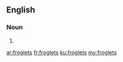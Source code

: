 ==English==

===Noun===
{{head|en}}

# {{plural of|froglet}}

[[ar:froglets]]
[[fr:froglets]]
[[ku:froglets]]
[[my:froglets]]